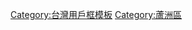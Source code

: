 {{Userbox
|id= 蘆洲
|id-c= #FF8000
|info= '''該用戶居住於新北市[[蘆洲區|<span style= color:green>蘆洲</span>]]。'''
|info-c= #542500
|info-s= 10
|info-fc= #FFFFFF
|border-c= #000000
}}

<includeonly>[[Category:蘆洲區維基人|{{PAGENAME}}]]</includeonly>
<noinclude>
<p style= "clear:both;padding-top:2em">
[[Category:台灣用戶框模板]]
[[Category:蘆洲區]]
</noinclude>